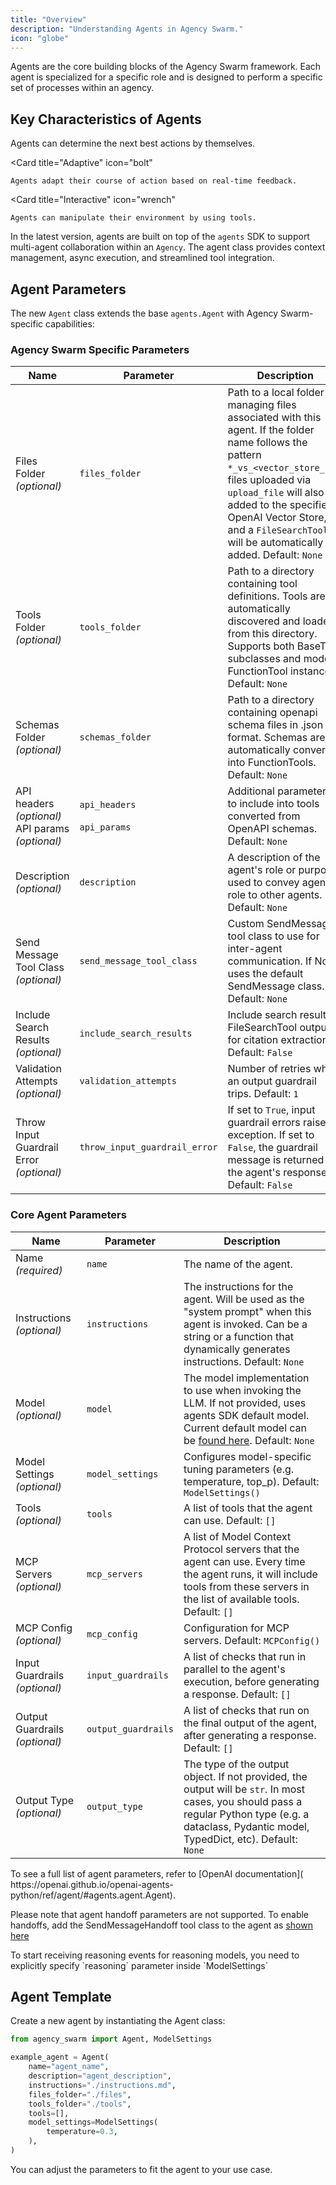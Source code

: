 ```yaml
---
title: "Overview"
description: "Understanding Agents in Agency Swarm."
icon: "globe"
---
```


Agents are the core building blocks of the Agency Swarm framework. Each agent is specialized for a specific role and is designed to perform a specific set of processes within an agency.

## Key Characteristics of Agents

<CardGroup cols={3}>
  <Card
    title="Autonomous"
    icon="robot"
  >
    Agents can determine the next best actions by themselves.
  </Card>

  <Card
    title="Adaptive"
    icon="bolt"
  >
    Agents adapt their course of action based on real-time feedback.
  </Card>

  <Card
    title="Interactive"
    icon="wrench"
  >
    Agents can manipulate their environment by using tools.
  </Card>
</CardGroup>

In the latest version, agents are built on top of the `agents` SDK to support multi-agent collaboration within an `Agency`. The agent class provides context management, async execution, and streamlined tool integration.

## Agent Parameters

The new `Agent` class extends the base `agents.Agent` with Agency Swarm-specific capabilities:

### Agency Swarm Specific Parameters

| Name | Parameter | Description |
|------|-----------|-------------|
| Files Folder *(optional)* | `files_folder` | Path to a local folder for managing files associated with this agent. If the folder name follows the pattern `*_vs_<vector_store_id>`, files uploaded via `upload_file` will also be added to the specified OpenAI Vector Store, and a `FileSearchTool` will be automatically added. Default: `None` |
| Tools Folder *(optional)* | `tools_folder` | Path to a directory containing tool definitions. Tools are automatically discovered and loaded from this directory. Supports both BaseTool subclasses and modern FunctionTool instances. Default: `None` |
| Schemas Folder *(optional)* | `schemas_folder` | Path to a directory containing openapi schema files in .json format. Schemas are automatically converted into FunctionTools. Default: `None` |
| API headers *(optional)*<br/>API params *(optional)*| `api_headers`<br/><br/>`api_params` | Additional parameters to include into tools converted from OpenAPI schemas. Default: `None` |
| Description *(optional)* | `description` | A description of the agent's role or purpose, used to convey agent's role to other agents. Default: `None` |
| Send Message Tool Class *(optional)* | `send_message_tool_class` | Custom SendMessage tool class to use for inter-agent communication. If None, uses the default SendMessage class. Default: `None` |
| Include Search Results *(optional)* | `include_search_results` | Include search results in FileSearchTool output for citation extraction. Default: `False` |
| Validation Attempts *(optional)* | `validation_attempts` | Number of retries when an output guardrail trips. Default: `1` |
| Throw Input Guardrail Error *(optional)* | `throw_input_guardrail_error` | If set to `True`, input guardrail errors raise an exception. If set to `False`, the guardrail message is returned as the agent's response. Default: `False` |

### Core Agent Parameters

| Name | Parameter | Description |
|------|-----------|-------------|
| Name *(required)* | `name` | The name of the agent. |
| Instructions *(optional)* | `instructions` | The instructions for the agent. Will be used as the "system prompt" when this agent is invoked. Can be a string or a function that dynamically generates instructions. Default: `None` |
| Model *(optional)* | `model` | The model implementation to use when invoking the LLM. If not provided, uses agents SDK default model. Current default model can be [found here](https://openai.github.io/openai-agents-python/models). Default: `None` |
| Model Settings *(optional)* | `model_settings` | Configures model-specific tuning parameters (e.g. temperature, top_p). Default: `ModelSettings()` |
| Tools *(optional)* | `tools` | A list of tools that the agent can use. Default: `[]` |
| MCP Servers *(optional)* | `mcp_servers` | A list of Model Context Protocol servers that the agent can use. Every time the agent runs, it will include tools from these servers in the list of available tools. Default: `[]` |
| MCP Config *(optional)* | `mcp_config` | Configuration for MCP servers. Default: `MCPConfig()` |
| Input Guardrails *(optional)* | `input_guardrails` | A list of checks that run in parallel to the agent's execution, before generating a response. Default: `[]` |
| Output Guardrails *(optional)* | `output_guardrails` | A list of checks that run on the final output of the agent, after generating a response. Default: `[]` |
| Output Type *(optional)* | `output_type` | The type of the output object. If not provided, the output will be `str`. In most cases, you should pass a regular Python type (e.g. a dataclass, Pydantic model, TypedDict, etc). Default: `None` |

<Note>
To see a full list of agent parameters, refer to [OpenAI documentation]( https://openai.github.io/openai-agents-python/ref/agent/#agents.agent.Agent).

Please note that agent handoff parameters are not supported. To enable handoffs, add the SendMessageHandoff tool class to the agent as [shown here](/additional-features/custom-communication-flows/hybrid-patterns)
</Note>

<Warning>
To start receiving reasoning events for reasoning models, you need to explicitly specify `reasoning` parameter inside `ModelSettings`
</Warning>

## Agent Template

Create a new agent by instantiating the Agent class:

```python
from agency_swarm import Agent, ModelSettings

example_agent = Agent(
    name="agent_name",
    description="agent_description",
    instructions="./instructions.md",
    files_folder="./files",
    tools_folder="./tools",
    tools=[],
    model_settings=ModelSettings(
        temperature=0.3,
    ),
)
```

You can adjust the parameters to fit the agent to your use case.
